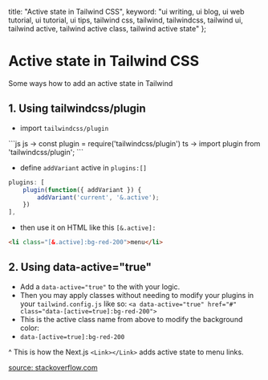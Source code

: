   title: "Active state in Tailwind CSS",
  keyword: "ui writing, ui blog, ui web tutorial, ui tutorial, ui tips, tailwind css, tailwind, tailwindcss, tailwind ui, tailwind active, tailwind active class, tailwind active state"
};

# Active state in Tailwind CSS
Some ways how to add an active state in Tailwind

## 1. Using tailwindcss/plugin
- import `tailwindcss/plugin`
<CodeHeader text="tailwind.config.js" />
```js
js -> const plugin = require('tailwindcss/plugin')
ts -> import plugin from 'tailwindcss/plugin';
```

- define `addVariant` active in `plugins:[]`
```js
plugins: [
	plugin(function({ addVariant }) {
		addVariant('current', '&.active');
	})
],
```

- then use it on HTML like this `[&.active]:`
```html
<li class="[&.active]:bg-red-200">menu</li>
```

## 2. Using data-active="true"
- Add a `data-active="true"` to the with your logic. 
- Then you may apply classes without needing to modify your plugins in your `tailwind.config.js` like so: `<a data-active="true" href="#" class="data-[active=true]:bg-red-200">`
- This is the active class name from above to modify the background color:
- `data-[active=true]:bg-red-200`

^ This is how the Next.js `<Link></Link>` adds active state to menu links.

[source: stackoverflow.com](https://stackoverflow.com/questions/73527500/tailwind-css-active-class-only-works-while-continuing-to-click-the-button/73528462#73528462)